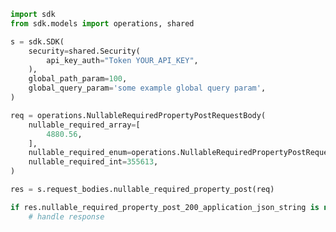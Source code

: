 ```python showLineNumbers copy filename="Nullable Required Property Post usage example"
import sdk
from sdk.models import operations, shared

s = sdk.SDK(
    security=shared.Security(
        api_key_auth="Token YOUR_API_KEY",
    ),
    global_path_param=100,
    global_query_param='some example global query param',
)

req = operations.NullableRequiredPropertyPostRequestBody(
    nullable_required_array=[
        4880.56,
    ],
    nullable_required_enum=operations.NullableRequiredPropertyPostRequestBodyNullableRequiredEnum.FIRST,
    nullable_required_int=355613,
)

res = s.request_bodies.nullable_required_property_post(req)

if res.nullable_required_property_post_200_application_json_string is not None:
    # handle response
```
